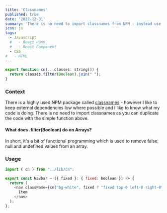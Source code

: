 ```yaml
---
title: 'Classnames'
published: true
date: '2022-12-31'
summary: 'There is no need to import classnames from NPM - instead use this simple function.'
icon: js
tags:
  - Javascript
  #   - React Hook
  #   - React Component
  - CSS
#   - HTML
---
```


<CodeBlock>

```js title="cn.ts"
export function cn(...classes: string[]) {
  return classes.filter(Boolean).join(" ");
}
```

</CodeBlock>

### Context

There is a highly used NPM package called [classnames](https://www.npmjs.com/package/classnames) - however I like to keep external dependencies low where possible and I like to know what my code is doing. There is no need to import classnames as you can duplicate the code with the simple function above.

#### What does .filter(Boolean) do on Arrays?

In short, it's a bit of functional programming which is used to remove false, null and undefined values from an array.

### Usage

<CodeBlock>

```js title="cnExample.tsx"
import { cn } from "../lib/cn";

export const Navbar = ({ fixed }: { fixed: boolean }) => {
  return (
    <nav className={cn("bg-white", fixed ? "fixed top-0 left-0 right-0" : "")}>
      Item
    </nav>
  );
};
```

</CodeBlock>
